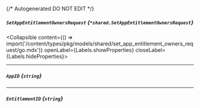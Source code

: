 {/* Autogenerated DO NOT EDIT  */}

##### `SetAppEntitlementOwnersRequest` *{`*shared.SetAppEntitlementOwnersRequest`}*
<Collapsible content={() => import('/content/types/pkg/models/shared/set_app_entitlement_owners_request/go.mdx')} openLabel={Labels.showProperties} closeLabel={Labels.hideProperties}>
</Collapsible>

---
##### `AppID` *{`string`}*

---
##### `EntitlementID` *{`string`}*



